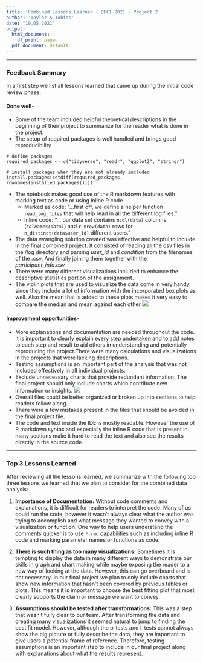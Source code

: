 ```yaml
---
title: 'Combined Lessons Learned - QHCI 2021 - Project 2'
author: 'Taylor & Tobias'
date: "19.05.2021"
output:
  html_document:
    df_print: paged
  pdf_document: default
---
```


***

### Feedback Summary
In a first step we list all lessons learned that came up during the initial code review phase:

#### Done well-

* Some of the team included helpful theoretical descriptions in the beginning of their project to summarize for the reader what is done in the project.
* The setup of required packages is well handled and brings good reproducibility

```
# define packages
required_packages <- c("tidyverse", "readr", "ggplot2", "stringr")

# install packages when they are not already included
install.packages(setdiff(required_packages, rownames(installed.packages())))  
```

* The notebook makes good use of the R markdown features with marking text as code or using inline R code
  + Marked as code: "...first off, we define a helper function `read_log_files` that will help read in all the different log files."
  + Inline code: "... our data set contains `ncol(data)` columns (*`colnames(data)`*) and `r nrow(data)` rows for `n_distinct(data$user_id)` different users."
* The data wrangling solution created was effective and helpful to include in the final combined project. It consisted of reading all the csv files in the /log directory and parsing *user_id* and *condition* from the filenames of the .csv. And finally joining them together with the *participant_info.csv*
* There were many different visualizations included to enhance the descriptive statistics portion of the assignment.
*  The violin plots that are used to visualize the data come in very handy since they include a lot of information with the incorporated box plots as well. Also the mean that is added to these plots makes it very easy to compare the median and mean against each other
![](wpmByTypingStyleAndCondition.png)


  
#### Improvement opportunities-

* More explanations and documentation are needed throughout the code. It is important to clearly explain every step undertaken and to add notes to each step and result to aid others in understanding and potentially reproducing the project.There were many calculations and visualizations in the projects that were lacking descriptions.
* Testing assumptions is an important part of the analysis that was not included effectively in all individual projects.
* Exclude unnecessary charts that provide redundant information. The final project should only include charts which contribute new information or insights. 
![](typingStyleCondition.png)
* Overall files could be better organized or broken up into sections to help readers follow along.
* There were a few mistakes present in the files that should be avoided in the final project file.
* The code and text inside the IDE is mostly readable. However the use of R markdown syntax and especially the inline R code that is present in many sections make it hard to read the text and also see the results directly in the source code.

***

### Top 3 Lessons Learned

After reviewing all the lessons learned, we summarize with the following top three lessons we learned that we plan to consider for the combined data analysis:

1. **Importance of Documentation:** Without code comments and explanations, it is difficult for readers to interpret the code. Many of us could run the code, however it wasn't always clear what the author was trying to accomplish and what message they wanted to convey with a visualization or function. One way to help users understand the comments quicker is to use `*.rmd` capabilities such as including inline R code and marking parameter names or functions as code.

2. **There is such thing as too many visualizations:** Sometimes it is tempting to display the data in many different ways to demonstrate our skills in graph and chart making while maybe exposing the reader to a new way of looking at the data. However, this can go overboard and is not necessary. In our final project we plan to only include charts that show new information that hasn't been covered by previous tables or plots. This means it is important to choose the best fitting plot that most clearly supports the claim or message we want to convey.

3. **Assumptions should be tested after transformations:** This was a step that wasn't fully clear to our team. After transforming the data and creating many visualizations it seemed natural to jump to finding the best fit model. However, although the p-tests and t-tests cannot always show the big picture or fully describe the data, they are important to give users a potential frame of reference. Therefore, testing assumptions is an important step to include in our final project along with explanations about what the results represent. 